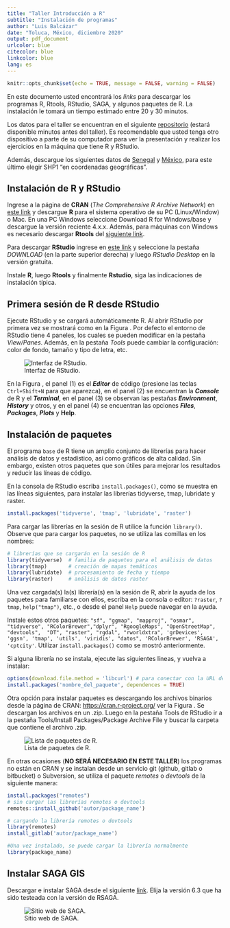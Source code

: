 ```yaml
---
title: "Taller Introducción a R"
subtitle: "Instalación de programas"
author: "Luis Balcázar"
date: "Toluca, México, diciembre 2020"
output: pdf_document
urlcolor: blue
citecolor: blue
linkcolor: blue
lang: es
---
```



```r
knitr::opts_chunk$set(echo = TRUE, message = FALSE, warning = FALSE)
```

En este documento usted encontrará los *links* para descargar los programas R, Rtools, RStudio, SAGA, y algunos paquetes de R. La instalación le tomará un tiempo estimado entre 20 y 30 minutos. 

Los datos para el taller se encuentran en el siguiente  [repositorio](https://github.com/lebalcazar/R_IITCA.git) (estará disponible minutos antes del taller). Es recomendable que usted tenga otro dispositivo a parte de su computador para ver la presentación y realizar los ejercicios en la máquina que tiene R y RStudio. 

Además, descargue los siguientes datos de [Senegal](https://www.dropbox.com/s/tkkqyz2kaqoh4cj/DEM_Senegal.7z?dl=0) y   [México](http://www.conabio.gob.mx/informacion/metadata/gis/dipoest00gw.xml?_xsl=/db/metadata/xsl/fgdc_html.xsl&_indent=no), para este último elegir SHP1 "en coordenadas geográficas".



## Instalación de R y RStudio

Ingrese a la página de **CRAN** (*The Comprehensive $R$ Archive Network*) en [este link](https://cran.r-project.org/)  y descargue **R** para el sistema operativo de su PC (Linux/Window) o Mac. En una PC Windows seleccione Download R for Windows/base y descargue la versión reciente 4.x.x. Además, para máquinas con Windows es necesario descargar **Rtools** del [siguiente link](https://cran.r-project.org/bin/windows/Rtools/). 


Para descargar **RStudio** ingrese  en [este link](https://rstudio.com/products/rstudio/) y seleccione la pestaña _DOWNLOAD_ (en la parte superior derecha) y luego _RStudio Desktop_  en la versión gratuita. 

Instale **R**, luego **Rtools** y finalmente **Rstudio**, siga las indicaciones de instalación típica.

## Primera sesión de R desde RStudio

Ejecute RStudio y se cargará automáticamente R. Al abrir RStudio por primera vez se mostrará como en la Figura \ref{fig1}. Por defecto el entorno de RStudio tiene 4 paneles, los cuales se pueden modificar en la pestaña _View/Panes_. Además, en la pestaña _Tools_ puede cambiar la configuración: color de fondo, tamaño y tipo de letra, etc. 


![Interfaz de RStudio.\label{fig1}](rstudio.png)

En la Figura \ref{fig1}, el panel (1) es el *__Editor__* de código (presione las teclas `Ctrl+Shift+N` para que aparezca), en el panel (2) se encuentran la __*Console*__ de R y el *__Terminal__*, en el panel (3) se observan las pestañas *__Environment__*, *__History__* y otros, y en el panel (4) se encuentran las opciones **_Files_**, *__Packages__*, _**Plots**_ y __Help__.


## Instalación de paquetes

El programa `base` de R tiene un amplio conjunto de librerías para hacer análisis de datos y estadístico, así como gráficos de alta calidad. Sin embargo, existen otros paquetes que son útiles para mejorar los resultados y reducir las líneas de código.

En la consola de RStudio escriba `install.packages()`, como se muestra en las líneas siguientes, para instalar las librerías tidyverse, tmap, lubridate y raster. 

```r
install.packages('tidyverse', 'tmap', 'lubridate', 'raster')
```

Para cargar las librerías en la sesión de R utilice la función `library()`. Observe que para cargar los paquetes, no se utiliza las comillas en los nombres: 

```r
# librerías que se cargarán en la sesión de R
library(tidyverse)  # familia de paquetes para el análisis de datos
library(tmap)       # creación de mapas temáticos
library(lubridate)  # procesamiento de fecha y tiempo
library(raster)     # análisis de datos raster
```

Una vez cargada(s) la(s) librería(s) en la sesión de R, abrir la ayuda de los paquetes para familiarse con ellos, escriba en la consola o editor: `?raster`, `?tmap`, `help("tmap")`, etc., o desde el panel `Help` puede navegar en la ayuda. 

Instale estos otros paquetes: `"sf", "ggmap", "mapproj", "osmar", "tidyverse", "RColorBrewer","dplyr", "RgoogleMaps", "OpenStreetMap", "devtools",  "DT", "raster", "rgdal", "rworldxtra", 'grDevices', 'ggsn', 'tmap', 'utils', 'viridis', "datos", 'RColorBrewer', 'RSAGA', 'cptcity'`. Utilizar `install.packages()` como se mostró anteriormente.

Si alguna librería no se instala, ejecute las siguientes líneas, y vuelva a instalar:

```r
options(download.file.method = 'libcurl') # para conectar con la URL del paquete 
install.packages('nombre_del_paquete', dependences = TRUE)
```

Otra opción para instalar paquetes es descargando los archivos binarios desde la página de CRAN: <https://cran.r-project.org/> ver la Figura \ref{fig2}. Se descargan los archivos en un .zip. Luego en la pestaña Tools de RStudio ir a la pestaña Tools/Install Packages/Package Archive File y buscar la carpeta que contiene el archivo .zip. 

![Lista de paquetes de R.\label{fig2}](lista_paquetes.png)

En otras ocasiones (**NO SERÁ NECESARIO EN ESTE TALLER**) los programas no están en CRAN y se instalan desde un servicio git (github, gitlab o bitbucket) o Subversion, se utiliza el paquete *remotes* o *devtools* de la siguiente manera:

```r
install.packages("remotes")
# sin cargar las librerías remotes o devtools
remotes::install_github('autor/package_name')

# cargando la librería remotes o devtools
library(remotes)
install_gitlab('autor/package_name')

#Una vez instalado, se puede cargar la librería normalmente
library(package_name)
```

## Instalar SAGA GIS

Descargar e instalar SAGA desde el siguiente [link](https://sourceforge.net/projects/saga-gis/files/). Elija la versión 6.3 que ha sido testeada con la versión de RSAGA.

![Sitio web de SAGA.](saga.png)



